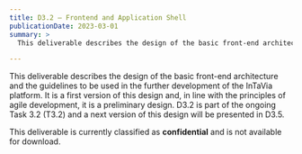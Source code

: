 ```yaml
---
title: D3.2 – Frontend and Application Shell
publicationDate: 2023-03-01
summary: >
  This deliverable describes the design of the basic front-end architecture and the guidelines to be used in the further development of the InTaVia platform.

---
```


This deliverable describes the design of the basic front-end architecture and the guidelines to be used in the further development of the InTaVia platform. It is a first version of this design and, in line with the principles of agile development, it is a preliminary design. D3.2 is part of the ongoing Task 3.2 (T3.2) and a next version of this design will be presented in D3.5.

This deliverable is currently classified as **confidential** and is not available for download.
